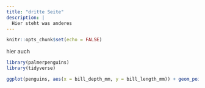 ```yaml
---
title: "dritte Seite"
description: |
  Hier steht was anderes
---
```


```r
knitr::opts_chunk$set(echo = FALSE)
```

hier auch

```r
library(palmerpenguins)
library(tidyverse)
```

```r
ggplot(penguins, aes(x = bill_depth_mm, y = bill_length_mm)) + geom_point()
```


